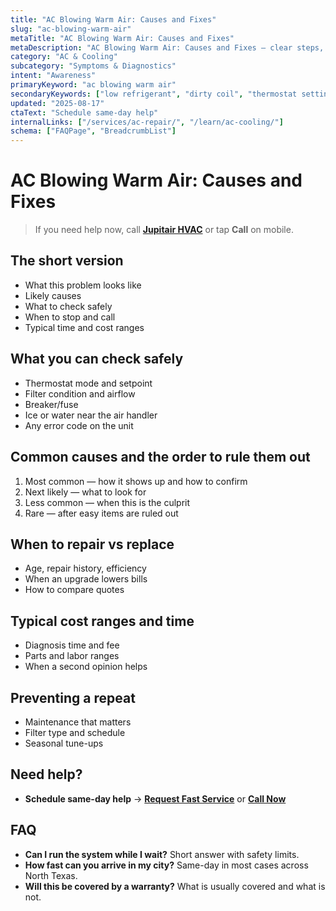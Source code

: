 ```yaml
---
title: "AC Blowing Warm Air: Causes and Fixes"
slug: "ac-blowing-warm-air"
metaTitle: "AC Blowing Warm Air: Causes and Fixes"
metaDescription: "AC Blowing Warm Air: Causes and Fixes — clear steps, practical fixes, and when to call a pro in North Texas."
category: "AC & Cooling"
subcategory: "Symptoms & Diagnostics"
intent: "Awareness"
primaryKeyword: "ac blowing warm air"
secondaryKeywords: ["low refrigerant", "dirty coil", "thermostat settings", "airflow problems"]
updated: "2025-08-17"
ctaText: "Schedule same-day help"
internalLinks: ["/services/ac-repair/", "/learn/ac-cooling/"]
schema: ["FAQPage", "BreadcrumbList"]
---
```

# AC Blowing Warm Air: Causes and Fixes

> If you need help now, call **[Jupitair HVAC](/contact)** or tap **Call** on mobile.

## The short version
- What this problem looks like
- Likely causes
- What to check safely
- When to stop and call
- Typical time and cost ranges

## What you can check safely
- Thermostat mode and setpoint
- Filter condition and airflow
- Breaker/fuse
- Ice or water near the air handler
- Any error code on the unit

## Common causes and the order to rule them out
1. Most common — how it shows up and how to confirm
2. Next likely — what to look for
3. Less common — when this is the culprit
4. Rare — after easy items are ruled out

## When to repair vs replace
- Age, repair history, efficiency
- When an upgrade lowers bills
- How to compare quotes

## Typical cost ranges and time
- Diagnosis time and fee
- Parts and labor ranges
- When a second opinion helps

## Preventing a repeat
- Maintenance that matters
- Filter type and schedule
- Seasonal tune-ups

## Need help?
- **Schedule same-day help** → **[Request Fast Service](/contact)** or **[Call Now](tel:+1-XXX-XXX-XXXX)**

## FAQ
- **Can I run the system while I wait?** Short answer with safety limits.
- **How fast can you arrive in my city?** Same-day in most cases across North Texas.
- **Will this be covered by a warranty?** What is usually covered and what is not.
